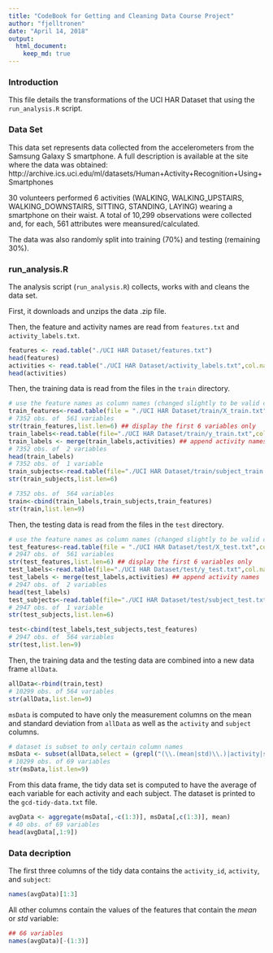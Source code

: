 ```yaml
---
title: "CodeBook for Getting and Cleaning Data Course Project"
author: "fjelltronen"
date: "April 14, 2018"
output: 
  html_document:
    keep_md: true
---
```


### Introduction

This file details the transformations of the UCI HAR Dataset that using the `run_analysis.R` script.

### Data Set

This data set represents data collected from the accelerometers from the Samsung Galaxy S smartphone. A full description is available at the site where the data was obtained: http://archive.ics.uci.edu/ml/datasets/Human+Activity+Recognition+Using+Smartphones

30 volunteers performed 6 activities (WALKING, WALKING_UPSTAIRS, WALKING_DOWNSTAIRS, SITTING, STANDING, LAYING) wearing a smartphone on their waist. A total of 10,299 observations were collected and, for each, 561 attributes were meansured/calculated. 

The data was also randomly split into training (70%) and testing (remaining 30%).

### run_analysis.R

The analysis script (`run_analysis.R`) collects, works with and cleans the data set.

First, it downloads and unzips the data .zip file.

Then, the feature and activity names are read from `features.txt` and `activity_labels.txt`.

```r
features <- read.table("./UCI HAR Dataset/features.txt")
head(features)
activities <- read.table("./UCI HAR Dataset/activity_labels.txt",col.names = c("activity_id","activity"))
head(activities)
```

Then, the training data is read from the files in the `train` directory.

```r
# use the feature names as column names (changed slightly to be valid column names)
train_features<-read.table(file = "./UCI HAR Dataset/train/X_train.txt",col.names = features$V2)
# 7352 obs. of  561 variables
str(train_features,list.len=6) ## display the first 6 variables only
train_labels<-read.table(file="./UCI HAR Dataset/train/y_train.txt",col.names = c("activity_id"))
train_labels <- merge(train_labels,activities) ## append activity names
# 7352 obs. of  2 variables
head(train_labels)
# 7352 obs. of  1 variable
train_subjects<-read.table(file="./UCI HAR Dataset/train/subject_train.txt",col.names=c("subject"))
str(train_subjects,list.len=6)

# 7352 obs. of  564 variables
train<-cbind(train_labels,train_subjects,train_features)
str(train,list.len=9)
```

Then, the testing data is read from the files in the `test` directory.

```r
# use the feature names as column names (changed slightly to be valid column names)
test_features<-read.table(file = "./UCI HAR Dataset/test/X_test.txt",col.names = features$V2)
# 2947 obs. of  561 variables
str(test_features,list.len=6) ## display the first 6 variables only
test_labels<-read.table(file="./UCI HAR Dataset/test/y_test.txt",col.names = c("activity_id"))
test_labels <- merge(test_labels,activities) ## append activity names
# 2947 obs. of  2 variables
head(test_labels)
test_subjects<-read.table(file="./UCI HAR Dataset/test/subject_test.txt",col.names=c("subject"))
# 2947 obs. of  1 variable
str(test_subjects,list.len=6)

test<-cbind(test_labels,test_subjects,test_features)
# 2947 obs. of  564 variables
str(test,list.len=9)
```

Then, the training data and the testing data are combined into a new data frame `allData`.

```r
allData<-rbind(train,test)
# 10299 obs. of 564 variables
str(allData,list.len=9)
```

`msData` is computed to have only the measurement columns on the mean and standard deviation from `allData` as well as the `activity` and `subject` columns.

```r
# dataset is subset to only certain column names
msData <- subset(allData,select = (grepl("(\\.(mean|std)\\.)|activity|subject",colnames(allData))))
# 10299 obs. of 69 variables
str(msData,list.len=9)
```

From this data frame, the tidy data set is computed to have the average of each variable for each activity and each subject. The dataset is printed to the `gcd-tidy-data.txt` file.

```r
avgData <- aggregate(msData[,-c(1:3)], msData[,c(1:3)], mean)
# 40 obs. of 69 variables
head(avgData[,1:9])
```

### Data decription

The first three columns of the tidy data contains the `activity_id`, `activity`, and `subject`:

```r
names(avgData)[1:3]
```

All other columns contain the values of the features that contain the *mean* or *std* variable:

```r
## 66 variables
names(avgData)[-(1:3)]
```
